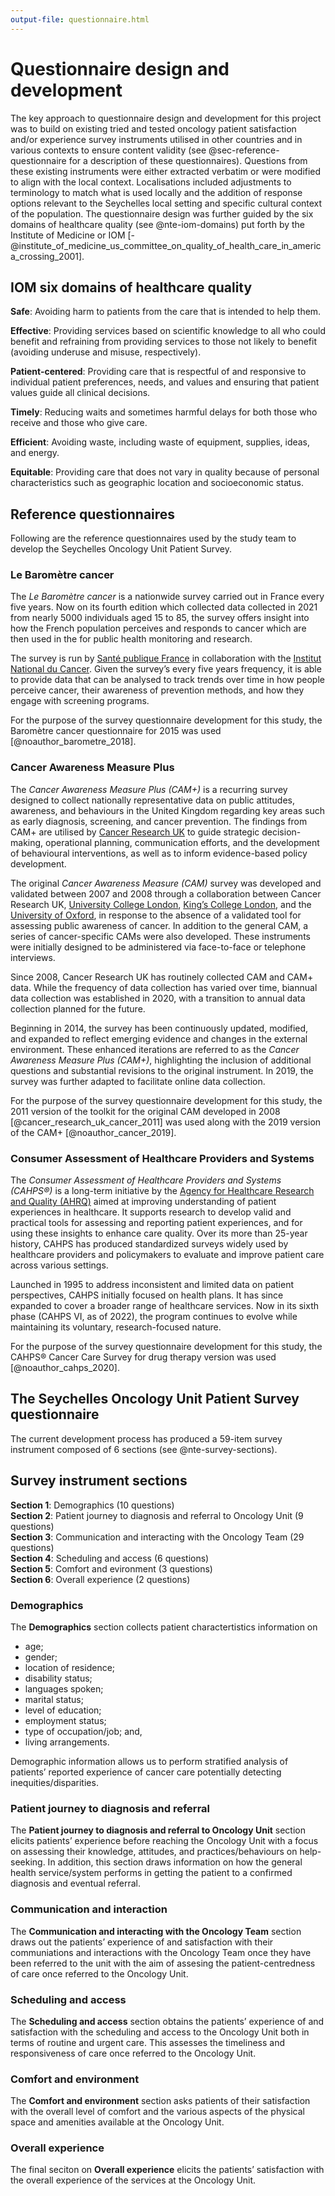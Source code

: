 ```yaml
---
output-file: questionnaire.html
---
```


# Questionnaire design and development {#sec-questionnaire-development}

The key approach to questionnaire design and development for this project was to build on existing tried and tested oncology patient satisfaction and/or experience survey instruments utilised in other countries and in various contexts to ensure content validity (see @sec-reference-questionnaire for a description of these questionnaires). Questions from these existing instruments were either extracted verbatim or were modified to align with the local context. Localisations included adjustments to terminology to match what is used locally and the addition of response options relevant to the Seychelles local setting and specific cultural context of the population. The questionnaire design was further guided by the six domains of healthcare quality (see @nte-iom-domains) put forth by the Institute of Medicine\index{Institute of Medicine} or IOM\index{IOM}  [-@institute_of_medicine_us_committee_on_quality_of_health_care_in_america_crossing_2001].


::: {#nte-iom-domains .callout-note}

## IOM six domains of healthcare quality

**Safe**: Avoiding harm to patients from the care that is intended to help them.

**Effective**: Providing services based on scientific knowledge to all who could benefit and refraining from providing services to those not likely to benefit (avoiding underuse and misuse, respectively).

**Patient-centered**: Providing care that is respectful of and responsive to individual patient preferences, needs, and values and ensuring that patient values guide all clinical decisions.

**Timely**: Reducing waits and sometimes harmful delays for both those who receive and those who give care.

**Efficient**: Avoiding waste, including waste of equipment, supplies, ideas, and energy.

**Equitable**: Providing care that does not vary in quality because of personal characteristics such as geographic location and socioeconomic status.

:::


## Reference questionnaires {#sec-reference-questionnaire}

Following are the reference questionnaires used by the study team to develop the Seychelles Oncology Unit Patient Survey.

### Le Baromètre cancer {#sec-barmeter-cancer}

The *Le Baromètre cancer*\index{Le Baromètre cancer} is a nationwide survey carried out in France every five years. Now on its fourth edition which collected data collected in 2021 from nearly 5000 individuals aged 15 to 85, the survey offers insight into how the French population perceives and responds to cancer which are then used in the for public health monitoring and research.

The survey is run by [Santé publique France](https://www.santepubliquefrance.fr/)\index{Santé publique France} in collaboration with the [Institut National du Cancer](https://www.cancer.fr/)\index{Institut National du Cancer}. Given the survey's every five years frequency, it is able to provide data that can be analysed to track trends over time in how people perceive cancer, their awareness of prevention methods, and how they engage with screening programs.

For the purpose of the survey questionnaire development for this study, the Baromètre cancer questionnaire for 2015 was used [@noauthor_barometre_2018].

### Cancer Awareness Measure Plus {#sec-cam-plus}

The *Cancer Awareness Measure Plus (CAM+)*\index{Cancer Awareness Measure Plus} is a recurring survey designed to collect nationally representative data on public attitudes, awareness, and behaviours in the United Kingdom regarding key areas such as early diagnosis, screening, and cancer prevention. The findings from CAM+ are utilised by [Cancer Research UK](https://www.cancerresearchuk.org/)\index{Cancer Research UK} to guide strategic decision-making, operational planning, communication efforts, and the development of behavioural interventions, as well as to inform evidence-based policy development.

The original *Cancer Awareness Measure (CAM)*\index{Cancer Awareness Measure} survey was developed and validated between 2007 and 2008 through a collaboration between Cancer Research UK, [University College London](https://www.ucl.ac.uk/), [King’s College London](https://www.kcl.ac.uk/), and the [University of Oxford](https://www.ox.ac.uk/), in response to the absence of a validated tool for assessing public awareness of cancer. In addition to the general CAM, a series of cancer-specific CAMs were also developed. These instruments were initially designed to be administered via face-to-face or telephone interviews.

Since 2008, Cancer Research UK has routinely collected CAM and CAM+ data. While the frequency of data collection has varied over time, biannual data collection was established in 2020, with a transition to annual data collection planned for the future.

Beginning in 2014, the survey has been continuously updated, modified, and expanded to reflect emerging evidence and changes in the external environment. These enhanced iterations are referred to as the *Cancer Awareness Measure Plus (CAM+)*\index{Cancer Awareness Measure}, highlighting the inclusion of additional questions and substantial revisions to the original instrument. In 2019, the survey was further adapted to facilitate online data collection.

For the purpose of the survey questionnaire development for this study, the 2011 version of the toolkit for the original CAM developed in 2008 [@cancer_research_uk_cancer_2011] was used along with the 2019 version of the CAM+ [@noauthor_cancer_2019].

### Consumer Assessment of Healthcare Providers and Systems {#sec-cahps}

The *Consumer Assessment of Healthcare Providers and Systems (CAHPS®)*\index{Consumer Assessment of Healthcare Providers and Systems} is a long-term initiative by the [Agency for Healthcare Research and Quality (AHRQ)](https://www.ahrq.gov/)\index{Agency for Healthcare Research and Quality} aimed at improving understanding of patient experiences in healthcare. It supports research to develop valid and practical tools for assessing and reporting patient experiences, and for using these insights to enhance care quality. Over its more than 25-year history, CAHPS has produced standardized surveys widely used by healthcare providers and policymakers to evaluate and improve patient care across various settings.

Launched in 1995 to address inconsistent and limited data on patient perspectives, CAHPS initially focused on health plans. It has since expanded to cover a broader range of healthcare services. Now in its sixth phase (CAHPS VI, as of 2022), the program continues to evolve while maintaining its voluntary, research-focused nature.

For the purpose of the survey questionnaire development for this study, the CAHPS® Cancer Care Survey for drug therapy version was used [@noauthor_cahps_2020].


## The Seychelles Oncology Unit Patient Survey questionnaire {#sec-survey-questionnaire}

The current development process has produced a 59-item survey instrument composed of 6 sections (see @nte-survey-sections).

::: {#nte-survey-sections .callout-note}

## Survey instrument sections

**Section 1**: Demographics (10 questions)    
**Section 2**: Patient journey to diagnosis and referral to Oncology Unit (9 questions)    
**Section 3**: Communication and interacting with the Oncology Team (29 questions)    
**Section 4**: Scheduling and access (6 questions)    
**Section 5**: Comfort and evironment (3 questions)    
**Section 6**: Overall experience (2 questions)    

:::

### Demographics {#sec-demographics}

The **Demographics** section collects patient charactertistics information on

* age;
* gender;
* location of residence;
* disability status;
* languages spoken;
* marital status;
* level of education;
* employment status;
* type of occupation/job; and,
* living arrangements.

Demographic information allows us to perform stratified analysis of patients' reported experience of cancer care potentially detecting inequities/disparities.

### Patient journey to diagnosis and referral {#sec-patient-journey}

The **Patient journey to diagnosis and referral to Oncology Unit** section elicits patients' experience before reaching the Oncology Unit with a focus on assessing their knowledge, attitudes, and practices/behaviours on help-seeking. In addition, this section draws information on how the general health service/system performs in getting the patient to a confirmed diagnosis and eventual referral.

### Communication and interaction {#sec-communication-interaction}

The **Communication and interacting with the Oncology Team** section draws out the patients' experience of and satisfaction with their communiations and interactions with the Oncology Team once they have been referred to the unit with the aim of assesing the patient-centredness of care once referred to the Oncology Unit.

### Scheduling and access {#sec-scheduling-access}

The **Scheduling and access** section obtains the patients' experience of and satisfaction with the scheduling and access to the Oncology Unit both in terms of routine and urgent care. This assesses the timeliness and responsiveness of care once referred to the Oncology Unit.

### Comfort and environment {#sec-comfort-environemnt}

The **Comfort and environment** section asks patients of their satisfaction with the overall level of comfort and the various aspects of the physical space and amenities available at the Oncology Unit.

### Overall experience {#sec-overall-expereince}

The final seciton on **Overall experience** elicits the patients' satisfaction with the overall experience of the services at the Oncology Unit.
 